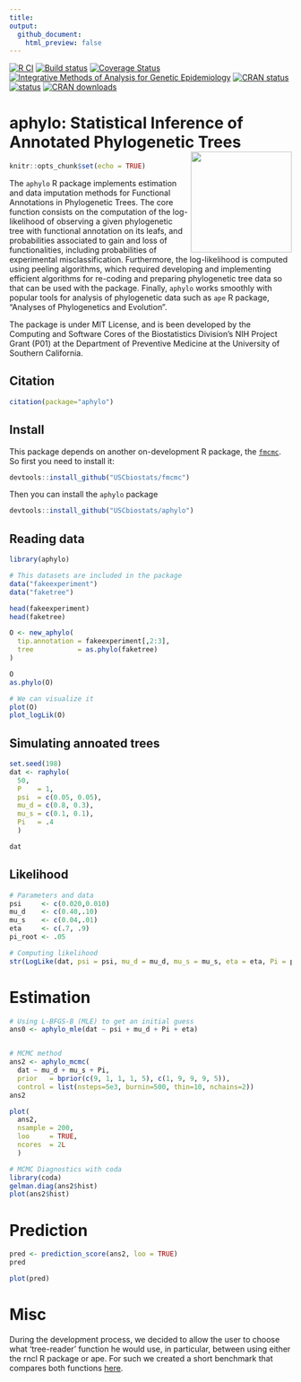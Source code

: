 ```yaml
---
title: 
output:
  github_document:
    html_preview: false
---
```


<!--[![](https://img.shields.io/badge/lifecycle-maturing-blue.svg)](https://www.tidyverse.org/lifecycle/#maturing)-->

[![R CI](https://github.com/USCbiostats/aphylo/actions/workflows/ci.yml/badge.svg)](https://github.com/USCbiostats/aphylo/actions/workflows/ci.yml)
[![Build status](https://ci.appveyor.com/api/projects/status/1xpgpv10yifojyab?svg=true)](https://ci.appveyor.com/project/gvegayon/phylogenetic)
[![Coverage Status](https://codecov.io/gh/USCbiostats/aphylo/branch/master/graph/badge.svg)](https://codecov.io/gh/USCbiostats/aphylo) [![Integrative Methods of Analysis for Genetic Epidemiology](https://raw.githubusercontent.com/USCbiostats/badges/master/tommy-image-badge.svg)](https://image.usc.edu)
[![CRAN status](https://www.r-pkg.org/badges/version/aphylo)](https://CRAN.R-project.org/package=aphylo)
[![status](https://tinyverse.netlify.com/badge/aphylo)](https://CRAN.R-project.org/package=aphylo)
[![CRAN downloads](http://cranlogs.r-pkg.org/badges/grand-total/aphylo)](https://cran.r-project.org/package=aphylo)

# aphylo: Statistical Inference of Annotated Phylogenetic Trees <img src="man/figures/logo.svg" align="right" width="180px"/>


```r
knitr::opts_chunk$set(echo = TRUE)
```

The `aphylo` R package implements estimation and data imputation methods for Functional Annotations in Phylogenetic Trees. The core function consists on the computation of the log-likelihood of observing a given phylogenetic tree with functional annotation on its leafs, and probabilities associated to gain and loss of functionalities, including probabilities of experimental misclassification. Furthermore, the log-likelihood is computed using peeling algorithms, which required developing and implementing efficient algorithms for re-coding and preparing phylogenetic tree data so that can be used with the package. Finally, `aphylo` works smoothly with popular tools for analysis of phylogenetic data such as `ape` R package, "Analyses of Phylogenetics and Evolution".

The package is under MIT License, and is been developed by the Computing and Software Cores of the Biostatistics Division's NIH Project Grant (P01) at the Department of Preventive Medicine at the University of Southern California.

## Citation

```r
citation(package="aphylo")
```


## Install

This package depends on another on-development R package, the [`fmcmc`](https://github.com/USCbiostats/fmcmc). So first you need to install it:

```r
devtools::install_github("USCbiostats/fmcmc")
```

Then you can install the `aphylo` package

```r
devtools::install_github("USCbiostats/aphylo")
```

## Reading data

```r
library(aphylo)
```


```r

# This datasets are included in the package
data("fakeexperiment")
data("faketree")

head(fakeexperiment)
head(faketree)
```

```r
O <- new_aphylo(
  tip.annotation = fakeexperiment[,2:3],
  tree           = as.phylo(faketree)
)

O
as.phylo(O)

# We can visualize it
plot(O)
plot_logLik(O)
```

## Simulating annoated trees

```r
set.seed(198)
dat <- raphylo(
  50,
  P    = 1, 
  psi  = c(0.05, 0.05),
  mu_d = c(0.8, 0.3),
  mu_s = c(0.1, 0.1),
  Pi   = .4
  )

dat
```


## Likelihood


```r
# Parameters and data
psi     <- c(0.020,0.010)
mu_d    <- c(0.40,.10)
mu_s    <- c(0.04,.01)
eta     <- c(.7, .9)
pi_root <- .05

# Computing likelihood
str(LogLike(dat, psi = psi, mu_d = mu_d, mu_s = mu_s, eta = eta, Pi = pi_root))

```

# Estimation

```r
# Using L-BFGS-B (MLE) to get an initial guess
ans0 <- aphylo_mle(dat ~ psi + mu_d + Pi + eta)


# MCMC method
ans2 <- aphylo_mcmc(
  dat ~ mu_d + mu_s + Pi,
  prior   = bprior(c(9, 1, 1, 1, 5), c(1, 9, 9, 9, 5)),
  control = list(nsteps=5e3, burnin=500, thin=10, nchains=2))
ans2

plot(
  ans2,
  nsample = 200,
  loo     = TRUE,
  ncores  = 2L
  )
```

```r
# MCMC Diagnostics with coda
library(coda)
gelman.diag(ans2$hist)
plot(ans2$hist)
```


# Prediction 

```r
pred <- prediction_score(ans2, loo = TRUE)
pred

plot(pred)
```

# Misc

During the development process, we decided to allow the user to choose what 'tree-reader' function he would use, in particular, between using either the rncl R package or ape. For such we created a short benchmark that compares both functions [here](playground/ape_now_supports_singletons.md).

